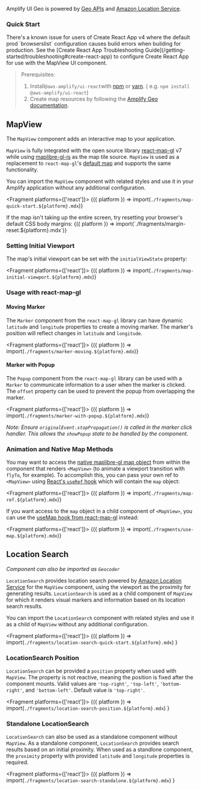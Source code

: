 


Amplify UI Geo is powered by
[Geo APIs](https://docs.amplify.aws/lib/geo/getting-started/q/platform/js/) and
[Amazon Location Service](https://aws.amazon.com/location/).

### Quick Start

<AppDirectoryAlert />

<Alert variation="info" heading="Create React App setup">
There's a known issue for users of Create React App v4 where the default prod `browserslist` configuration causes build errors when building for production. See the [Create React App Troubleshooting Guide](/getting-started/troubleshooting#create-react-app) to configure Create React App for use with the MapView UI component.
</Alert>

> Prerequisites:
>
> 1. Install`@aws-amplify/ui-react`with [npm](https://www.npmjs.com/) or [yarn](https://yarnpkg.com/). ( e.g. `npm install @aws-amplify/ui-react`)
> 2. Create map resources by following the [Amplify Geo documentation](https://docs.amplify.aws/lib/geo/getting-started/q/platform/js/).

## MapView

The `MapView` component adds an interactive map to your application.

`MapView` is fully integrated with the open source library [react-map-gl](https://visgl.github.io/react-map-gl/) v7
while using [maplibre-gl-js](https://maplibre.org/maplibre-gl-js-docs/api/) as the map tile source. `MapView` is
used as a replacement to `react-map-gl`'s [default map](https://visgl.github.io/react-map-gl/docs/api-reference/map/)
and supports the same functionality.

You can import the `MapView` component with related styles and use it in your Amplify application without any
additional configuration.

<Fragment platforms={['react']}>
  {({ platform }) => import(`./fragments/map-quick-start.${platform}.mdx`)}
</Fragment>

<Alert role="none" variation="info">
  If the map isn't taking up the entire screen, try resetting your browser's default CSS body margins:
  <Fragment platforms={['react']}>
    {({ platform }) => import(`./fragments/margin-reset.${platform}.mdx`)}
  </Fragment>
</Alert>

### Setting Initial Viewport

The map's initial viewport can be set with the `initialViewState` property:

<Fragment platforms={['react']}>
  {({ platform }) => import(`./fragments/map-initial-viewport.${platform}.mdx`)}
</Fragment>

### Usage with react-map-gl

#### Moving Marker

The `Marker` component from the `react-map-gl` library can have dynamic `latitude` and `longitude` properties to create
a moving marker. The marker's position will reflect changes in `latitude` and `longitude`.

<Fragment platforms={['react']}>
  {({ platform }) => import(`./fragments/marker-moving.${platform}.mdx`)}
</Fragment>

#### Marker with Popup

The `Popup` component from the `react-map-gl` library can be used with a `Marker` to communicate information to a user
when the marker is clicked. The `offset` property can be used to prevent the popup from overlapping the marker.

<Fragment platforms={['react']}>
  {({ platform }) => import(`./fragments/marker-with-popup.${platform}.mdx`)}
</Fragment>

_Note: Ensure `originalEvent.stopPropagation()` is called in the marker click handler. This allows the `showPopup`
state to be handled by the component._

### Animation and Native Map Methods

You may want to access the [native maplibre-gl map object](https://maplibre.org/maplibre-gl-js-docs/api/map/) from within the component that renders `<MapView>` (to animate a viewport transition with `flyTo`, for example). To accomplish this, you can pass your own ref to `<MapView>` using [React's `useRef` hook](https://legacy.reactjs.org/docs/hooks-reference.html#useref) which will contain the `map` object:

<Fragment platforms={['react']}>
  {({ platform }) => import(`./fragments/map-ref.${platform}.mdx`)}
</Fragment>

If you want access to the `map` object in a child component of `<MapView>`, you can use the [useMap hook from react-map-gl](https://visgl.github.io/react-map-gl/docs/api-reference/use-map/) instead:

<Fragment platforms={['react']}>
  {({ platform }) => import(`./fragments/use-map.${platform}.mdx`)}
</Fragment>

## Location Search

_Component can also be imported as `Geocoder`_

`LocationSearch` provides location search powered by [Amazon Location Service](https://aws.amazon.com/location/) for the
`MapView` component, using the viewport as the proximity for generating results. `LocationSearch` is used as a child
component of `MapView` for which it renders visual markers and information based on its location search results.

You can import the `LocationSearch` component with related styles and use it as a child of `MapView` without any
additional configuration.

<Fragment platforms={['react']}>
  {({ platform }) =>
    import(`./fragments/location-search-quick-start.${platform}.mdx`)
  }
</Fragment>

### LocationSearch Position

`LocationSearch` can be provided a `position` property when used with `MapView`. The property is not reactive, meaning the
position is fixed after the component mounts. Valid values are `'top-right'`, `'top-left'`, `'bottom-right'`, and
`'bottom-left'`. Default value is `'top-right'`.

<Fragment platforms={['react']}>
  {({ platform }) =>
    import(`./fragments/location-search-position.${platform}.mdx`)
  }
</Fragment>

### Standalone LocationSearch

`LocationSearch` can also be used as a standalone component without `MapView`. As a standalone component, `LocationSearch`
provides search results based on an initial proximity. When used as a standlone component, the `proximity` property
with provided `latitude` and `longitude` properties is required.

<Fragment platforms={['react']}>
  {({ platform }) =>
    import(`./fragments/location-search-standalone.${platform}.mdx`)
  }
</Fragment>
